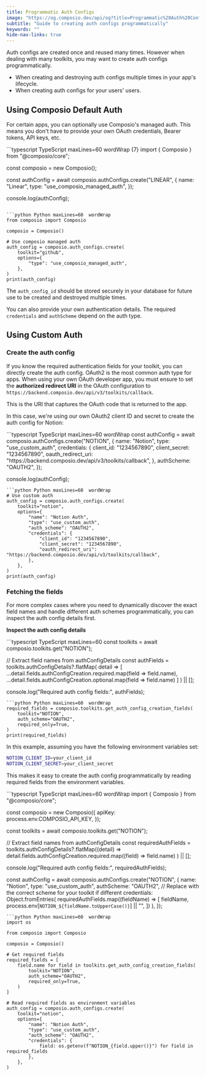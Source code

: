 ```yaml
---
title: Programmatic Auth Configs
image: "https://og.composio.dev/api/og?title=Programmatic%20Auth%20Configs"   # image for socials
subtitle: "Guide to creating auth configs programmatically"
keywords: ""
hide-nav-links: true
---
```


Auth configs are created once and reused many times. However when dealing with many toolkits, you may want to create auth configs programmatically.

- When creating and destroying auth configs multiple times in your app's lifecycle.
- When creating auth configs for your users' users.

## Using Composio Default Auth
For certain apps, you can optionally use Composio's managed auth. This means you don't have to provide your own OAuth credentials, Bearer tokens, API keys, etc.

<CodeGroup>
```typescript TypeScript maxLines=60  wordWrap {7}
import { Composio } from "@composio/core";

const composio = new Composio();

const authConfig = await composio.authConfigs.create("LINEAR", {
  name: "Linear",
  type: "use_composio_managed_auth",
});

console.log(authConfig);
```

```python Python maxLines=60  wordWrap
from composio import Composio

composio = Composio()

# Use composio managed auth
auth_config = composio.auth_configs.create(
    toolkit="github",
    options={
        "type": "use_composio_managed_auth",
    },
)
print(auth_config)
```
</CodeGroup>


The `auth_config_id` should be stored securely in your database for future use to be created and destroyed multiple times.

You can also provide your own authentication details. The required `credentials` and `authScheme` depend on the auth type.

## Using Custom Auth
### Create the auth config

If you know the required authentication fields for your toolkit, you can directly create the auth config. OAuth2 is the most common auth type for apps. When using your own OAuth developer app, you must ensure to set the **authorized redirect URI** in the OAuth configuration to `https://backend.composio.dev/api/v3/toolkits/callback`.

This is the URI that captures the OAuth code that is returned to the app.

In this case, we're using our own OAuth2 client ID and secret to create the auth config for Notion:

<CodeGroup>
```typescript TypeScript maxLines=60  wordWrap
const authConfig = await composio.authConfigs.create("NOTION", {
    name: "Notion",
    type: "use_custom_auth",
    credentials: {
        client_id: "1234567890",
        client_secret: "1234567890",
        oauth_redirect_uri: "https://backend.composio.dev/api/v3/toolkits/callback",
    },
    authScheme: "OAUTH2",
});

console.log(authConfig);
```
```python Python maxLines=60  wordWrap
# Use custom auth
auth_config = composio.auth_configs.create(
    toolkit="notion",
    options={
        "name": "Notion Auth",
        "type": "use_custom_auth",
        "auth_scheme": "OAUTH2",
        "credentials": {
            "client_id": "1234567890",
            "client_secret": "1234567890",
            "oauth_redirect_uri": "https://backend.composio.dev/api/v3/toolkits/callback",
        },
    },
)
print(auth_config)
```
</CodeGroup>

### Fetching the fields
For more complex cases where you need to dynamically discover the exact field names and handle different auth schemes programmatically, you can inspect the auth config details first.

**Inspect the auth config details**

<CodeGroup>
```typescript TypeScript maxLines=60
const toolkits = await composio.toolkits.get("NOTION");

// Extract field names from authConfigDetails
const authFields = toolkits.authConfigDetails?.flatMap(
  detail => [
    ...detail.fields.authConfigCreation.required.map(field => field.name),
    ...detail.fields.authConfigCreation.optional.map(field => field.name)
  ]
) || [];

console.log("Required auth config fields:", authFields);
```
```python Python maxLines=60  wordWrap
required_fields = composio.toolkits.get_auth_config_creation_fields(
    toolkit="NOTION",
    auth_scheme="OAUTH2",
    required_only=True,
)
print(required_fields)
```
</CodeGroup>


<Accordion title="Putting it all together">
In this example, assuming you have the following environment variables set:

```bash
NOTION_CLIENT_ID=your_client_id
NOTION_CLIENT_SECRET=your_client_secret
```
This makes it easy to create the auth config programmatically by reading required fields from the environment variables.

<CodeGroup>
```typescript TypeScript maxLines=60  wordWrap
import { Composio } from "@composio/core";

const composio = new Composio({
  apiKey: process.env.COMPOSIO_API_KEY,
});

const toolkits = await composio.toolkits.get("NOTION");

// Extract field names from authConfigDetails
const requiredAuthFields =
  toolkits.authConfigDetails?.flatMap((detail) =>
    detail.fields.authConfigCreation.required.map((field) => field.name)
  ) || [];

console.log("Required auth config fields:", requiredAuthFields);

const authConfig = await composio.authConfigs.create("NOTION", {
  name: "Notion",
  type: "use_custom_auth",
  authScheme: "OAUTH2", // Replace with the correct scheme for your toolkit if different
  credentials: Object.fromEntries(
    requiredAuthFields.map((fieldName) => [
      fieldName,
      process.env[`NOTION_${fieldName.toUpperCase()}`] || "",
    ])
  ),
});
```
```python Python maxLines=60  wordWrap
import os

from composio import Composio

composio = Composio()

# Get required fields
required_fields = [
    field.name for field in toolkits.get_auth_config_creation_fields(
        toolkit="NOTION",
        auth_scheme="OAUTH2",
        required_only=True,
    )
]

# Read required fields as environment variables
auth_config = composio.auth_configs.create(
    toolkit="notion",
    options={
        "name": "Notion Auth",
        "type": "use_custom_auth",
        "auth_scheme": "OAUTH2",
        "credentials": {
            field: os.getenv(f"NOTION_{field.upper()}") for field in required_fields
        },
    },
)
```
</CodeGroup>
</Accordion>